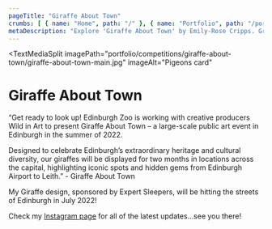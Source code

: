 ```yaml
---
pageTitle: "Giraffe About Town"
crumbs: [ { name: "Home", path: "/" }, { name: "Portfolio", path: "/portfolio" }, { name: "Competitions", path: "/portfolio/competitions" }, { name: "Giraffe About Town", path: "/portfolio/competitions/giraffe-about-town" } ]
metaDescription: "Explore 'Giraffe About Town' by Emily-Rose Cripps. Graphic designer based in Oxford, UK. Book-making, exhibition design and more."
---
```


<TextMediaSplit
    imagePath="portfolio/competitions/giraffe-about-town/giraffe-about-town-main.jpg"
    imageAlt="Pigeons card"
>

# Giraffe About Town

“Get ready to look up! Edinburgh Zoo is working with creative producers Wild in Art to present Giraffe About Town – a large-scale public art event in Edinburgh in the summer of 2022.

Designed to celebrate Edinburgh’s extraordinary heritage and cultural diversity, our giraffes will be displayed for two months in locations across the capital, highlighting iconic spots and hidden gems from Edinburgh Airport to Leith.” - Giraffe About Town

My Giraffe design, sponsored by Expert Sleepers, will be hitting the streets of Edinburgh in July 2022!

Check my <a href="https://www.instagram.com/emilyrcrippsdesign/" target="_blank">Instagram page</a> for all of the latest updates…see you there!


</TextMediaSplit>